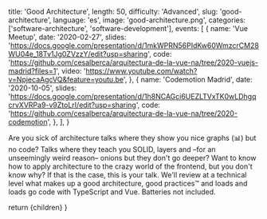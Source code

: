 
  title: 'Good Architecture',
  length: 50,
  difficulty: 'Advanced',
  slug: 'good-architecture',
  language: 'es',
  image: 'good-architecture.png',
  categories: ['software-architecture', 'software-development'],
  events: [
    {
      name: 'Vue Meetup',
      date: '2020-02-27',
      slides: 'https://docs.google.com/presentation/d/1mkWPRN56PIdKw60WmzcrCM28WU04e_18Tv1Jg0ZVzzY/edit?usp=sharing',
      code: 'https://github.com/cesalberca/arquitectura-de-la-vue-na/tree/2020-vuejs-madrid?files=1',
      video: 'https://www.youtube.com/watch?v=NpjecaAgcVQ&feature=youtu.be',
    },
    {
      name: 'Codemotion Madrid',
      date: '2020-10-05',
      slides: 'https://docs.google.com/presentation/d/1h8NCAGci6UEZLTVxTK0wLDhgqcrvXVRPa9-v9ZtoLrI/edit?usp=sharing',
      code: 'https://github.com/cesalberca/arquitectura-de-la-vue-na/tree/2020-codemotion',
    },
  ],
}

Are you sick of architecture talks where they show you nice graphs (📊) but no code? Talks where they teach you SOLID, layers and –for an unseemingly weird reason– onions but they don't go deeper? Want to know how to apply architecture to the crazy world of the frontend, but you don't know why? If that is the case, this is your talk. We'll review at a technical level what makes up a good architecture, good practices™️ and loads and loads go code with TypeScript and Vue. Batteries not included.

  return <Layout slug="good-architecture">{children}</Layout>
}

